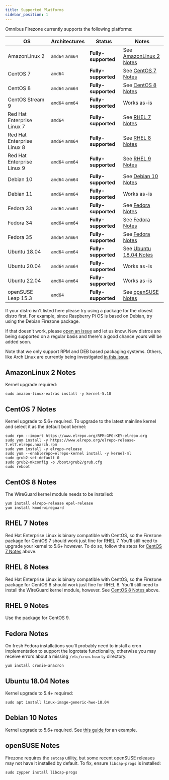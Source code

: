 ```yaml
---
title: Supported Platforms
sidebar_position: 1
---
```


Omnibus Firezone currently supports the following platforms:

| OS | Architectures | Status | Notes |
| --- | --- | --- | --- |
| AmazonLinux 2 | `amd64` `arm64` | **Fully-supported** | See [AmazonLinux 2 Notes](#amazonlinux-2-notes) |
| CentOS 7 | `amd64` | **Fully-supported** | See [CentOS 7 Notes](#centos-7-notes) |
| CentOS 8 | `amd64` `arm64` | **Fully-supported** | See [CentOS 8 Notes](#centos-8-notes) |
| CentOS Stream 9 | `amd64` `arm64` | **Fully-supported** | Works as-is |
| Red Hat Enterprise Linux 7 | `amd64` | **Fully-supported** | See [RHEL 7 Notes](#rhel-7-notes) |
| Red Hat Enterprise Linux 8 | `amd64` `arm64` | **Fully-supported** | See [RHEL 8 Notes](#rhel-8-notes) |
| Red Hat Enterprise Linux 9 | `amd64` `arm64` | **Fully-supported** | See [RHEL 9 Notes](#rhel-9-notes) |
| Debian 10 | `amd64` `arm64` | **Fully-supported** | See [Debian 10 Notes](#debian-10-notes)|
| Debian 11 | `amd64` `arm64` | **Fully-supported** | Works as-is |
| Fedora 33 | `amd64` `arm64` | **Fully-supported** | See [Fedora Notes](#fedora-notes) |
| Fedora 34 | `amd64` `arm64` | **Fully-supported** | See [Fedora Notes](#fedora-notes) |
| Fedora 35 | `amd64` `arm64` | **Fully-supported** | See [Fedora Notes](#fedora-notes) |
| Ubuntu 18.04 | `amd64` `arm64` | **Fully-supported** | See [Ubuntu 18.04 Notes](#ubuntu-1804-notes) |
| Ubuntu 20.04 | `amd64` `arm64` | **Fully-supported** | Works as-is |
| Ubuntu 22.04 | `amd64` `arm64` | **Fully-supported** | Works as-is |
| openSUSE Leap 15.3 | `amd64` | **Fully-supported** | See [openSUSE Notes](#opensuse-notes) |

If your distro isn't listed here  please try using a package for the closest
distro first. For example, since Raspberry Pi OS is based on Debian, try using
the Debian Firezone package.

If that doesn't work, please
[open an issue](https://github.com/firezone/firezone/issues/new/choose)
and let us know. New distros are being supported on a regular basis and there's
a good chance yours will be added soon.

Note that we only support RPM and DEB based packaging systems. Others, like Arch
Linux are currently being investigated [
in this issue](https://github.com/firezone/firezone/issues/378).

## AmazonLinux 2 Notes

Kernel upgrade required:

```shell
sudo amazon-linux-extras install -y kernel-5.10
```

## CentOS 7 Notes

Kernel upgrade to 5.6+ required. To upgrade to the latest mainline kernel and
select it as the default boot kernel:

```shell
sudo rpm --import https://www.elrepo.org/RPM-GPG-KEY-elrepo.org
sudo yum install -y https://www.elrepo.org/elrepo-release-7.el7.elrepo.noarch.rpm
sudo yum install -y elrepo-release
sudo yum --enablerepo=elrepo-kernel install -y kernel-ml
sudo grub2-set-default 0
sudo grub2-mkconfig -o /boot/grub2/grub.cfg
sudo reboot
```

## CentOS 8 Notes

The WireGuard kernel module needs to be installed:

```shell
yum install elrepo-release epel-release
yum install kmod-wireguard
```

## RHEL 7 Notes

Red Hat Enterprise Linux is binary compatible with CentOS, so the Firezone
package for CentOS 7 should work just fine for RHEL 7. You'll still need to
upgrade your kernel to 5.6+ however. To do so, follow the steps for
[CentOS 7 Notes](#centos-7-notes) above.

## RHEL 8 Notes

Red Hat Enterprise Linux is binary compatible with CentOS, so the Firezone
package for CentOS 8 should work just fine for RHEL 8. You'll still need to
install the WireGuard kernel module, however. See [CentOS 8 Notes
](#centos-8-notes) above.

## RHEL 9 Notes

Use the package for CentOS 9.

## Fedora Notes

On fresh Fedora installations you'll probably need to install a cron
implementation to support the logrotate functionality, otherwise
you may receive errors about a missing `/etc/cron.hourly` directory.

```shell
yum install cronie-anacron
```

## Ubuntu 18.04 Notes

Kernel upgrade to 5.4+ required:

```shell
sudo apt install linux-image-generic-hwe-18.04
```

## Debian 10 Notes

Kernel upgrade to 5.6+ required. See [this guide
](https://jensd.be/968/linux/install-a-newer-kernel-in-debian-10-buster-stable)
for an example.

## openSUSE Notes

Firezone requires the `setcap` utility, but some recent openSUSE releases may
not have it installed by default. To fix, ensure `libcap-progs` is installed:

```shell
sudo zypper install libcap-progs
```
